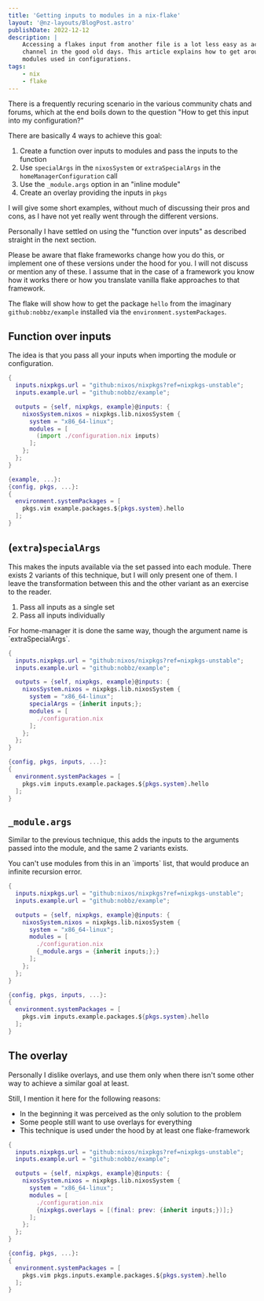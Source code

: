 ```yaml
---
title: 'Getting inputs to modules in a nix-flake'
layout: '@nz-layouts/BlogPost.astro'
publishDate: 2022-12-12
description: |
    Accessing a flakes input from another file is a lot less easy as accessing a
    channel in the good old days. This article explains how to get around that for
    modules used in configurations.
tags:
    - nix
    - flake
---
```



There is a frequently recuring scenario in the various community chats and
forums, which at the end boils down to the question "How to get this input into
my configuration?"

There are basically 4 ways to achieve this goal:

1. Create a function over inputs to modules and pass the inputs to the function
2. Use `specialArgs` in the `nixosSystem` or `extraSpecialArgs` in the `homeManagerConfiguration` call
3. Use the `_module.args` option in an "inline module"
4. Create an overlay providing the inputs in `pkgs`

I will give some short examples, without much of discussing their pros and cons,
as I have not yet really went through the different versions.

Personally I have settled on using the "function over inputs" as described straight
in the next section.

Please be aware that flake frameworks change how you do this, or implement one
of these versions under the hood for you. I will not discuss or mention any of
these. I assume that in the case of a framework you know how it works there or
how you translate vanilla flake approaches to that framework.

The flake will show how to get the package `hello` from the imaginary `github:nobbz/example`
installed via the `environment.systemPackages`.

## Function over inputs

The idea is that you pass all your inputs when importing the module or configuration.

```nix data-filename="flake.nix"
{
  inputs.nixpkgs.url = "github:nixos/nixpkgs?ref=nixpkgs-unstable";
  inputs.example.url = "github:nobbz/example";

  outputs = {self, nixpkgs, example}@inputs: {
    nixosSystem.nixos = nixpkgs.lib.nixosSystem {
      system = "x86_64-linux";
      modules = [
        (import ./configuration.nix inputs)
      ];
    };
  };
}
```

```nix data-filename="configuration.nix"
{example, ...}:
{config, pkgs, ...}:
{
  environment.systemPackages = [
    pkgs.vim example.packages.${pkgs.system}.hello
  ];
}
```

## (`extra`)`specialArgs`

This makes the inputs available via the set passed into each module. There exists
2 variants of this technique, but I will only present one of them. I leave the
transformation between this and the other variant as an exercise to the reader.

1. Pass all inputs as a single set
2. Pass all inputs individually

<NoteBox>
	For home-manager it is done the same way, though the argument name is `extraSpecialArgs`.
</NoteBox>

```nix data-filename="flake.nix"
{
  inputs.nixpkgs.url = "github:nixos/nixpkgs?ref=nixpkgs-unstable";
  inputs.example.url = "github:nobbz/example";

  outputs = {self, nixpkgs, example}@inputs: {
    nixosSystem.nixos = nixpkgs.lib.nixosSystem {
      system = "x86_64-linux";
      specialArgs = {inherit inputs;};
      modules = [
        ./configuration.nix
      ];
    };
  };
}
```

```nix data-filename="configuration.nix"
{config, pkgs, inputs, ...}:
{
  environment.systemPackages = [
    pkgs.vim inputs.example.packages.${pkgs.system}.hello
  ];
}
```

## `_module.args`

Similar to the previous technique, this adds the inputs to the arguments passed
into the module, and the same 2 variants exists.

<NoteBox>
	You can't use modules from this in an `imports` list, that would produce an infinite recursion
	error.
</NoteBox>

```nix data-filename="flake.nix"
{
  inputs.nixpkgs.url = "github:nixos/nixpkgs?ref=nixpkgs-unstable";
  inputs.example.url = "github:nobbz/example";

  outputs = {self, nixpkgs, example}@inputs: {
    nixosSystem.nixos = nixpkgs.lib.nixosSystem {
      system = "x86_64-linux";
      modules = [
        ./configuration.nix
        {_module.args = {inherit inputs;};}
      ];
    };
  };
}
```

```nix data-filename="configuration.nix"
{config, pkgs, inputs, ...}:
{
  environment.systemPackages = [
    pkgs.vim inputs.example.packages.${pkgs.system}.hello
  ];
}
```

## The overlay

Personally I dislike overlays, and use them only when there isn't
some other way to achieve a similar goal at least.

Still, I mention it here for the following reasons:

-   In the beginning it was perceived as the only solution to the problem
-   Some people still want to use overlays for everything
-   This technique is used under the hood by at least one flake-framework

```nix data-filename="flake.nix"
{
  inputs.nixpkgs.url = "github:nixos/nixpkgs?ref=nixpkgs-unstable";
  inputs.example.url = "github:nobbz/example";

  outputs = {self, nixpkgs, example}@inputs: {
    nixosSystem.nixos = nixpkgs.lib.nixosSystem {
      system = "x86_64-linux";
      modules = [
        ./configuration.nix
        {nixpkgs.overlays = [(final: prev: {inherit inputs;})];}
      ];
    };
  };
}
```

```nix data-filename="configuration.nix"
{config, pkgs, ...}:
{
  environment.systemPackages = [
    pkgs.vim pkgs.inputs.example.packages.${pkgs.system}.hello
  ];
}
```
